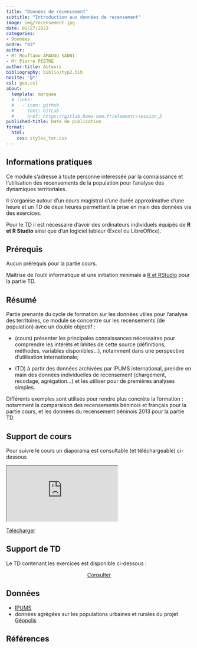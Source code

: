 ```yaml
---
title: "Données de recensement"
subtitle: "Introduction aux données de recensement"
image: img/recensement.jpg
date: 02/27/2023
categories: 
- Données
ordre: "03" 
author: 
- Mr Mouftaou AMADOU SANNI
- Mr Pierre PISTRE
author-title: Auteurs
bibliography: biblio/typ2.bib
nocite: '@*'
csl: geo.csl
about:
  template: marquee
  # links:
  #   - icon: github
  #     text: GitLab
  #     href: https://gitlab.huma-num.fr/elementr/session_2
published-title: Date de publication 
format:
  html: 
    css: styles_ter.css
---
```


<!-- ::: {#contrib} -->

<!-- ### Contributeur·rice·s -->

<!-- Hugues Pecout, ... -->

<!-- ::: -->

::: {#block}
## <i class="bi bi-info-circle"></i> Informations pratiques

Ce module s'adresse à toute personne intéressée par la connaissance et l'utilisation des recensements de la population pour l'analyse des dynamiques territoriales.

Il s'organise autour d'un cours magistral d'une durée approximative d'une heure et un TD de deux heures permettant la prise en main des données via des exercices.

Pour le TD il est nécessaire d'avoir des ordinateurs individuels équipés de **R et R Studio** ainsi que d'un logiciel tableur (Excel ou LibreOffice).
:::

## <i class="bi bi-ui-checks-grid"></i> Prérequis

Aucun prérequis pour la partie cours.

Maîtrise de l'outil informatique et une initiation minimale à [R et RStudio](out1_r.qmd) pour la partie TD.

## <i class="bi bi-bookmark"></i> Résumé

Partie prenante du cycle de formation sur les données utiles pour l'analyse des territoires, ce module se concentre sur les recensements (de population) avec un double objectif :

-   (cours) présenter les principales connaissances nécessaires pour comprendre les intérêts et limites de cette source (définitions, méthodes, variables disponibles...), notamment dans une perspective d'utilisation internationale;

-   (TD) à partir des données archivées par IPUMS international, prendre en main des données individuelles de recensement (chargement, recodage, agrégation...) et les utiliser pour de premières analyses simples.

Différents exemples sont utilisés pour rendre plus concrète la formation : notamment la comparaison des recensements béninois et français pour la partie cours, et les données du recensement béninois 2013 pour la partie TD.

## <i class="bi bi-person-video3"></i> Support de cours

Pour suivre le cours un diaporama est consultable (et téléchargeable) ci-dessous

<object class="slide" data="support/introR_seance2_diapo.pdf" type="application/pdf">

<iframe class="slide" src="https://meghan.rbind.io/slides/neair/neair.html#/title-slide">

</iframe>

::: {#url}
<i class="bi bi-cloud-arrow-down-fill"></i> [Télécharger</i>]()
:::

</object>

## <i class="bi bi-person-video3"></i> Support de TD

Le TD contenant les exercices est disponible ci-dessous :

<center><a href="" class="btn btn-warning" role="button" aria-disabled="true"><i class="bi bi-eye"></i> Consulter</a></center>

## <i class="bi bi-clipboard-data"></i> Données

-   [IPUMS](../donnees/ipums)
-   données agrégées sur les populations urbaines et rurales du projet [Géopolis](http://e-geopolis.org/)

## <i class="bi bi-file-earmark-text"></i> Références

::: {#refs}
:::
